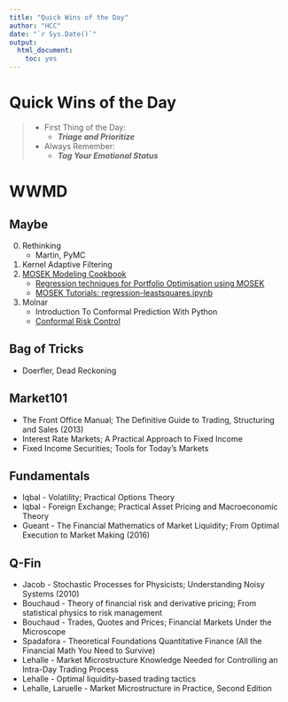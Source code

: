 ```yaml
---
title: "Quick Wins of the Day"
author: "HCC"
date: "`r Sys.Date()`"
output:
  html_document:
    toc: yes
---
```


# Quick Wins of the Day

>- First Thing of the Day: 
>    - ***Triage and Prioritize***
>- Always Remember:  
>    - ***Tag Your Emotional Status***



# WWMD

## Maybe
0. Rethinking
    - Martin, PyMC
1. Kernel Adaptive Filtering
2. [MOSEK Modeling Cookbook](https://docs.mosek.com/modeling-cookbook/index.html)
    - [Regression techniques for Portfolio Optimisation using MOSEK](https://arxiv.org/abs/1310.3397)
    - [MOSEK Tutorials: regression-leastsquares.ipynb](https://github.com/MOSEK/Tutorials/blob/master/leastsquares/regression-leastsquares.ipynb)
3. Molnar 
    - Introduction To Conformal Prediction With Python 
    - [Conformal Risk Control](https://arxiv.org/abs/2208.02814)


## Bag of Tricks
- Doerfler, Dead Reckoning

## Market101
  - The Front Office Manual; The Definitive Guide to Trading, Structuring and Sales (2013)
  - Interest Rate Markets; A Practical Approach to Fixed Income
  - Fixed Income Securities; Tools for Today's Markets


## Fundamentals
  - Iqbal - Volatility; Practical Options Theory
  - Iqbal - Foreign Exchange; Practical Asset Pricing and Macroeconomic Theory
  - Gueant - The Financial Mathematics of Market Liquidity; From Optimal Execution to Market Making (2016)
  
  
## Q-Fin
  - Jacob - Stochastic Processes for Physicists; Understanding Noisy Systems (2010)
  - Bouchaud - Theory of financial risk and derivative pricing; From statistical physics to risk management
  - Bouchaud - Trades, Quotes and Prices; Financial Markets Under the Microscope
  - Spadafora - Theoretical Foundations Quantitative Finance (All the Financial Math You Need to Survive)
  - Lehalle - Market Microstructure Knowledge Needed for Controlling an Intra-Day Trading Process 
  - Lehalle - Optimal liquidity-based trading tactics
  - Lehalle, Laruelle - Market Microstructure in Practice, Second Edition

  

